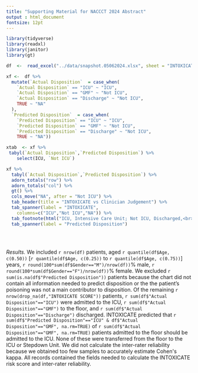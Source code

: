 ```yaml
---
title: "Supporting Material for NACCCT 2024 Abstract"
output : html_document
fontsize: 12pt
---
```


```r
library(tidyverse)
library(readxl)
library(janitor)
library(gt)

df  <-  read_excel("../data/snapshot.05062024.xlsx", sheet = "INTOXICATE", range = cell_cols("A:O"))

xf <-  df %>%
  mutate(`Actual Disposition`  = case_when(
    `Actual Disposition` == "ICU" ~ "ICU",
    `Actual Disposition` == "GMF" ~ "Not ICU",
    `Actual Disposition` == "Discharge" ~ "Not ICU",
    TRUE ~ "NA"
  ), 
  `Predicted Disposition`  = case_when(
    `Predicted Disposition` == "ICU" ~ "ICU",
    `Predicted Disposition` == "GMF" ~ "Not ICU",
    `Predicted Disposition` == "Discharge" ~ "Not ICU",
    TRUE ~ "NA"))

xtab  <- xf %>%
 tabyl(`Actual Disposition`,`Predicted Disposition`) %>%
    select(ICU, `Not ICU`) 
```
```r

xf %>%
  tabyl(`Actual Disposition`,`Predicted Disposition`) %>%
  adorn_totals("row") %>%
  adorn_totals("col") %>%
  gt() %>%
  cols_move("NA", after = "Not ICU") %>%
  tab_header(title = "INTOXICATE vs Clinician Judgement") %>%
  tab_spanner(label = "INTOXICATE", 
    columns=c("ICU","Not ICU","NA")) %>%
  tab_footnote(html("ICU, Intensive Care Unit; Not ICU, Discharged,<br>Transferred to Psychiatry, or Admitted to<br>a General Medical Floor")) %>%
  tab_spanner(label = "Predicted Disposition")
```
<br>

```r

```
*Results.*  We included `r nrow(df)` patients, aged `r quantile(df$Age, c(0.50))` [`r quantile(df$Age, c(0.25))` to `r quantile(df$Age, c(0.75))`] years, `r round(100*sum(df$Gender=="M")/nrow(df))`% male, `r round(100*sum(df$Gender=="F")/nrow(df))`% female. We excluded `r sum(is.na(df$"Predicted Disposition"))` patients because the chart did not contain all information needed to predict disposition or the the patient's poisoning was not a main contributor to disposition.  Of the remaining `r nrow(drop_na(df,"INTOXICATE SCORE"))` patients, `r sum(df$"Actual Disposition"=="ICU")` were admitted to the ICU,
`r sum(df$"Actual Disposition"=="GMF")` to the floor, and `r sum(df$"Actual Disposition"=="Discharge")` discharged. INTOXICATE predicted that `r sum(df$"Predicted Disposition"=="ICU" & df$"Actual Disposition"=="GMF", na.rm=TRUE)` of `r sum(df$"Actual Disposition"=="GMF", na.rm=TRUE)` patients admitted to the floor should be admitted to the ICU. None of these were transferred from the floor to the ICU or Stepdown Unit. We did not calculate the inter-rater reliability
because we obtained too few samples to accurately estimate Cohen\'s
kappa. All records contained the fields needed to calculate the
INTOXICATE risk score and inter-rater reliability.

